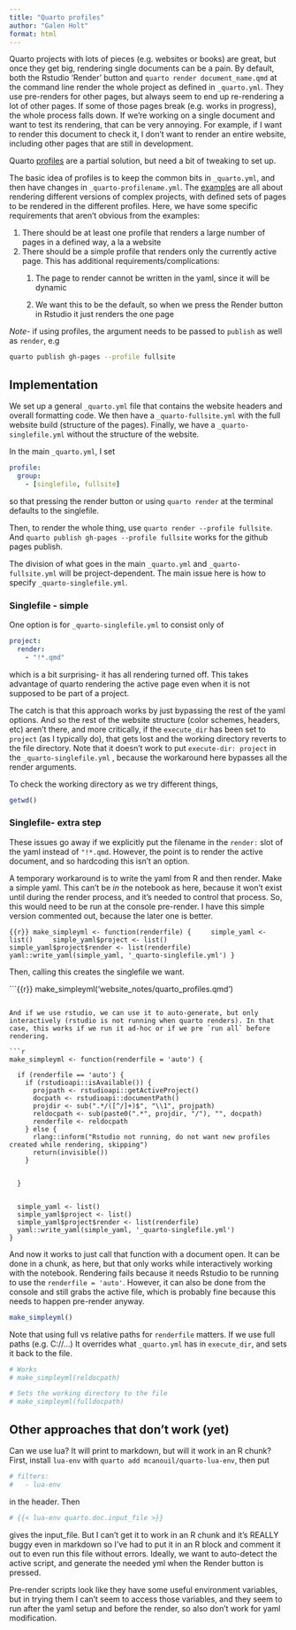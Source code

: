 ```yaml
---
title: "Quarto profiles"
author: "Galen Holt"
format: html
---
```


Quarto projects with lots of pieces (e.g. websites or books) are great, but once they get big, rendering single documents can be a pain. By default, both the Rstudio 'Render' button and `quarto render document_name.qmd` at the command line render the whole project as defined in `_quarto.yml`. They use pre-renders for other pages, but always seem to end up re-rendering a lot of other pages. If some of those pages break (e.g. works in progress), the whole process falls down. If we're working on a single document and want to test its rendering, that can be very annoying. For example, if I want to render this document to check it, I don't want to render an entire website, including other pages that are still in development.

Quarto [profiles](https://quarto.org/docs/projects/profiles.html) are a partial solution, but need a bit of tweaking to set up.

The basic idea of profiles is to keep the common bits in `_quarto.yml`, and then have changes in `_quarto-profilename.yml`. The [examples](https://quarto.org/docs/projects/profiles.html) are all about rendering different versions of complex projects, with defined sets of pages to be rendered in the different profiles. Here, we have some specific requirements that aren't obvious from the examples:

1.  There should be at least one profile that renders a large number of pages in a defined way, a la a website
2.  There should be a simple profile that renders only the currently active page. This has additional requirements/complications:
    1.  The page to render cannot be written in the yaml, since it will be dynamic

    2.  We want this to be the default, so when we press the Render button in Rstudio it just renders the one page

*Note-* if using profiles, the argument needs to be passed to `publish` as well as `render`, e.g

``` bash
quarto publish gh-pages --profile fullsite
```

## Implementation

We set up a general `_quarto.yml` file that contains the website headers and overall formatting code. We then have a `_quarto-fullsite.yml` with the full website build (structure of the pages). Finally, we have a `_quarto-singlefile.yml` without the structure of the website.

In the main `_quarto.yml`, I set

``` yaml
profile:
  group:
    - [singlefile, fullsite]
```

so that pressing the render button or using `quarto render` at the terminal defaults to the singlefile.

Then, to render the whole thing, use `quarto render --profile fullsite`. And `quarto publish gh-pages --profile fullsite` works for the github pages publish.

The division of what goes in the main `_quarto.yml` and `_quarto-fullsite.yml` will be project-dependent. The main issue here is how to specify `_quarto-singlefile.yml`.

### Singlefile - simple

One option is for `_quarto-singlefile.yml` to consist only of

``` yaml
project:
  render:
    - "!*.qmd"
```

which is a bit surprising- it has all rendering turned off. This takes advantage of quarto rendering the active page even when it is not supposed to be part of a project.

The catch is that this approach works by just bypassing the rest of the yaml options. And so the rest of the website structure (color schemes, headers, etc) aren't there, and more critically, if the `execute_dir` has been set to `project` (as I typically do), that gets lost and the working directory reverts to the file directory. Note that it doesn't work to put `execute-dir: project` in the `_quarto-singlefile.yml` , because the workaround here bypasses all the render arguments.

To check the working directory as we try different things,

```r
getwd()
```

### Singlefile- extra step

These issues go away if we explicitly put the filename in the `render:` slot of the yaml instead of `"!*.qmd`. However, the point is to render the active document, and so hardcoding this isn't an option.

A temporary workaround is to write the yaml from R and then render. Make a simple yaml. This can't be *in* the notebook as here, because it won't exist until during the render process, and it's needed to control that process. So, this would need to be run at the console pre-render. I have this simple version commented out, because the later one is better.

```{{r}}
make_simpleyml <- function(renderfile) {
    simple_yaml <- list()
    simple_yaml$project <- list()
    simple_yaml$project$render <- list(renderfile)
  yaml::write_yaml(simple_yaml, '_quarto-singlefile.yml')
}
```

Then, calling this creates the singlefile we want.

```{{r}}
make_simpleyml('website_notes/quarto_profiles.qmd')

```

And if we use rstudio, we can use it to auto-generate, but only interactively (rstudio is not running when quarto renders). In that case, this works if we run it ad-hoc or if we pre `run all` before rendering.

```r
make_simpleyml <- function(renderfile = 'auto') {

  if (renderfile == 'auto') {
    if (rstudioapi::isAvailable()) {
      projpath <- rstudioapi::getActiveProject()
      docpath <- rstudioapi::documentPath()
      projdir <- sub(".*/([^/]+)$", "\\1", projpath)
      reldocpath <- sub(paste0(".*", projdir, "/"), "", docpath)
      renderfile <- reldocpath
    } else {
      rlang::inform("Rstudio not running, do not want new profiles created while rendering, skipping")
      return(invisible())
    }


  }


  simple_yaml <- list()
  simple_yaml$project <- list()
  simple_yaml$project$render <- list(renderfile)
  yaml::write_yaml(simple_yaml, '_quarto-singlefile.yml')
}
```

And now it works to just call that function with a document open. It can be done in a chunk, as here, but that only works while interactively working with the notebook. Rendering fails because it needs Rstudio to be running to use the `renderfile = 'auto'`. However, it can also be done from the console and still grabs the active file, which is probably fine because this needs to happen pre-render anyway.

```r
make_simpleyml()
```

Note that using full vs relative paths for `renderfile` matters. If we use full paths (e.g. C://...) It overrides what `_quarto.yml` has in `execute_dir`, and sets it back to the file.

```r
# Works
# make_simpleyml(reldocpath)

# Sets the working directory to the file
# make_simpleyml(fulldocpath)
```

## Other approaches that don't work (yet)

Can we use lua? It will print to markdown, but will it work in an R chunk? First, install `lua-env` with `quarto add mcanouil/quarto-lua-env`, then put

``` yaml
# filters: 
#   - lua-env
```

in the header. Then

```r
# {{< lua-env quarto.doc.input_file >}}
```

gives the input_file. But I can't get it to work in an R chunk and it's REALLY buggy even in markdown so I've had to put it in an R block and comment it out to even run this file without errors. Ideally, we want to auto-detect the active script, and generate the needed yml when the Render button is pressed.

Pre-render scripts look like they have some useful environment variables, but in trying them I can't seem to access those variables, and they seem to run after the yaml setup and before the render, so also don't work for yaml modification.
